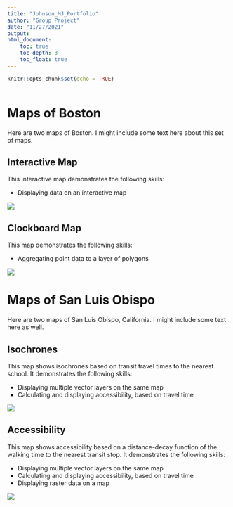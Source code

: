 ```yaml
---
title: "Johnson_MJ_Portfolio"
author: "Group Project"
date: "11/27/2021"
output:
html_document:
    toc: true
    toc_depth: 3
    toc_float: true
---
```


```r
knitr::opts_chunk$set(echo = TRUE)
```
```r

```

# Maps of Boston
Here are two maps of Boston. I might include some text here about this set of maps.

## Interactive Map
This interactive map demonstrates the following skills: 

* Displaying data on an interactive map

[![](thumbnails/Boston_interactive.png)](https://e/inter_black.html){target="_blank"}

## Clockboard Map
This map demonstrates the following skills:

* Aggregating point data to a layer of polygons

[![](thumbnails/clockboard.jpg)](https://c-voulgaris.github.io/portfolio_examples/fullsize/clockboard.pdf){target="_blank"}

# Maps of San Luis Obispo
Here are two maps of San Luis Obispo, California. I might include some text here as well.

## Isochrones
This map shows isochrones based on transit travel times to the nearest school. It demonstrates the following skills:

* Displaying multiple vector layers on the same map
* Calculating and displaying accessibility, based on travel time

[![](thumbnails/SLO_isochrone.png)](https://c-x_schools.pdf){target="_blank"}

## Accessibility
This map shows accessibility based on a distance-decay function of the walking time to the nearest transit stop. It demonstrates the following skills:

* Displaying multiple vector layers on the same map
* Calculating and displaying accessibility, based on travel time
* Displaying raster data on a map

[![](thumbnails/SLO_raster.png)](https://cO_transit.pdf){target="_blank"}
